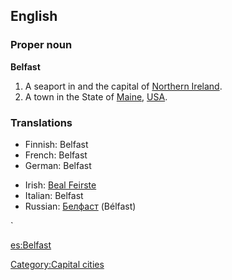 ==English==

===Proper noun===
{{wikipedia}}
'''Belfast'''

# A seaport in and the capital of [[Northern Ireland]].
# A town in the State of [[Maine]], [[USA]].

===Translations===
{{top}}
*Finnish: Belfast
*French: Belfast
*German: Belfast
{{mid}}
*Irish: [[Beal Feirste]]
*Italian: Belfast {{f}}
*Russian: [[Белфаст]] (Bélfast) {{m}}
{{bottom}}

[[Category:Capital cities]]`

[[es:Belfast]]